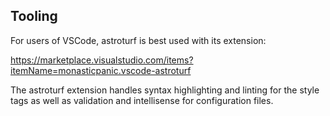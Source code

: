 ## Tooling

For users of VSCode, <Brand>astroturf</Brand> is best used with its extension:

https://marketplace.visualstudio.com/items?itemName=monasticpanic.vscode-astroturf

The astroturf extension handles syntax highlighting and linting for the
style tags as well as validation and intellisense for configuration files.
